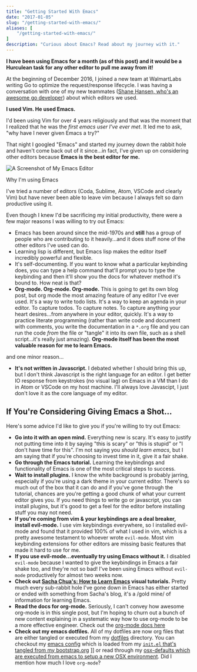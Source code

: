 ```yaml
---
title: "Getting Started With Emacs"
date: "2017-01-05"
slug: "/getting-started-with-emacs/"
aliases: [
    "/getting-started-with-emacs/"
]
description: "Curious about Emacs? Read about my journey with it."
---
```


**I have been using Emacs for a month (as of this post) and it would be a Hurculean task for any other editor to pull me away from it!**

At the beginning of December 2016, I joined a new team at WalmartLabs writing Go to optimize the request/response lifecycle. I was having a conversation with one of my new teammates ([Shane Hansen, who's an awesome go developer](https://www.whitane.com/)) about which editors we used.

**I used Vim. He used Emacs.**

I'd been using Vim for over 4 years religiously and that was the moment that I realized that he was the _first emacs user I've ever met_. It led me to ask, "why have I never given Emacs a try?"

That night I googled "Emacs" and started my journey down the rabbit hole and haven't come back out of it since...in fact, I've given up on considering other editors because **Emacs is the best editor for me.**

![A Screenshot of My Emacs Editor](/img/emacs.png)

 Why I'm using Emacs

I've tried a number of editors (Coda, Sublime, Atom, VSCode and clearly Vim) but have never been able to leave vim because I always felt so darn productive using it.

Even though I knew I'd be sacrificing my initial productivity, there were a few major reasons I was willing to try out Emacs:

- Emacs has been around since the mid-1970s and **still** has a group of people who are contributing to it heavily...and it does stuff none of the other editors I've used can do.
- Learning lisp is different, but Emacs lisp makes the editor itself incredibly powerful and flexible.
- It's self-documenting. If you want to know what a particular keybinding does, you can type a help command that'll prompt you to type the keybinding and then it'll show you the docs for whatever method it's bound to. How neat is that?
- **Org-mode. Org-mode. Org-mode.** This is going to get its own blog post, but org mode the most amazing feature of any editor I've ever used. It's a way to write todo lists. It's a way to keep an agenda in your editor. To capture todos. To capture notes. To capture anything your heart desires...from anywhere in your editor, quickly. It's a way to practice literate programming (rather than write code and document with comments, you write the documentation in a `*.org` file and you can run the code _from_ the file or "tangle" it into its own file, such as a shell script...it's really just amazing). **Org-mode itself has been the most valuable reason for me to learn Emacs.**

and one minor reason...

- **It's not written in Javascript.** I debated whether I should bring this up, but I don't think Javascript is the right language for an editor. I get better IO response from keystrokes (no visual lag) on Emacs in a VM than I do in Atom or VSCode on my host machine. I'll always love Javascipt, I just don't love it as the core language of my editor.

## If You're Considering Giving Emacs a Shot...

Here's some advice I'd like to give you if you're willing to try out Emacs:

- **Go into it with an open mind.** Everything new is scary. It's easy to justify not putting time into it by saying "this is scary" or "this is stupid" or "I don't have time for this". I'm not saying you _should learn emacs_, but I am saying that if you're choosing to invest time in it, give it a fair shake.
- **Go through the Emacs tutorial.** Learning the keybindings and functionality of Emacs is one of the most critical steps to success. 
- **Wait to install plugins.** I know the white background is probably jarring, especially if you're using a dark theme in your current editor. There's so much out of the box that it can do and if you've gone through the tutorial, chances are you're getting a good chunk of what your current editor gives you. If you need things to write go or javascript, you can install plugins, but it's good to get a feel for the editor before installing stuff you may not need.
- **If you're coming from vim & your keybindings are a deal breaker, install evil-mode.** I use vim keybindings everywhere, so I installed evil-mode and found that it provided 100% of what I used in vim, which is a pretty awesome testament to whoever wrote `evil-mode`. Most vim keybinding extensions for other editors are missing basic features that made it hard to use for me.
- **If you use evil-mode...eventually try using Emacs without it.** I disabled `evil-mode` because I wanted to give the keybindings in Emacs a fair shake too, and they're not so bad! I've been using Emacs without `evil-mode` productively for almost two weeks now.
- **Check out [Sacha Chua's: How to Learn Emacs](https://sachachua.com/blog/2013/05/how-to-learn-emacs-a-hand-drawn-one-pager-for-beginners/) visual tutorials.** Pretty much every sub-rabbit hole I've gone down in Emacs has either started or ended with something from Sacha's blog, it's a /gold mine/ of information for learning Emacs. 
- **Read the docs for org-mode.** Seriously, I can't convey how awesome org-mode is in this single post, but I'm hoping to churn out a bunch of new content explaining in a systematic way how to use org-mode to be a more effective engineer. Check out the [org-mode docs here](https://orgmode.org/)
- **Check out my emacs dotfiles.** All of my dotfiles are now org files that are either tangled or executed from my [dotfiles](https://gitlab.com/chaseadamsio/dotfiles) directory. You can checkout my [emacs config](https://gitlab.com/chaseadamsio/dotfiles/blob/master/emacs.org) which is loaded from my [`init.el` that's tangled from my bootstrap.org](https://gitlab.com/chaseadamsio/dotfiles/blob/master/bootstrap.org) ]] or read through my [osx-defaults which are executed from emacs to setup a new OSX environment](https://gitlab.com/chaseadamsio/dotfiles/blob/master/osx-defaults.org). Did I mention how much I love `org-mode`?

